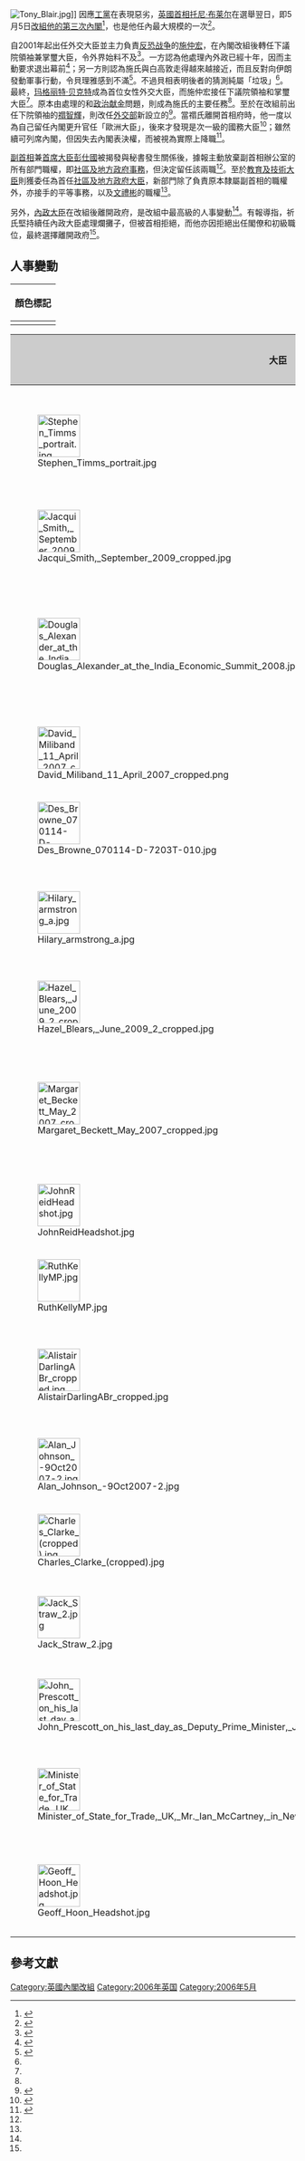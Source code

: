 {{NoteTA|G1=PoliticiansUK
|1=zh-hk:施氏;zh-cn:斯特劳;zh-tw:斯特勞;
|2=zh-hk:貝相;zh-cn:布莱尔;zh-tw:布萊爾;
|3=zh-hk:祈氏;zh-cn:克拉克;zh-tw:克拉克;
}}
[[File:Tony_Blair.jpg|thumb]]]]
因應[[工党_(英国)|工黨]]在{{tsl|en|2006 United Kingdom local elections|2006年英國地方選舉}}表現惡劣，[[英國首相|英國首相]][[托尼·布莱尔|托尼·布莱尔]]在選舉翌日，即5月5日[[內閣改組|改組]][[第三次貝理雅內閣|他的第三次內閣]]<ref>{{Cite web|title=Her Majesty s Cabinet and Ministerial list|url=http://www.number10.gov.uk/output/Page9393.asp|date=2006-05-05|publisher=英國政府|archiveurl=https://web.archive.org/web/20060616125549/http://www.number10.gov.uk/output/Page9393.asp|archivedate=2006-06-16|accessdate=2020-10-30|dead-url=yes}}</ref>，也是他任內最大規模的一次<ref name=":1">{{Cite news|title=Clarke is fired in Cabinet purge|url=http://news.bbc.co.uk/2/hi/uk_news/politics/4975938.stm|date=2006-05-05|accessdate=2020-10-30|language=en-GB|archive-date=2020-11-02|archive-url=https://web.archive.org/web/20201102000159/http://news.bbc.co.uk/2/hi/uk_news/politics/4975938.stm|dead-url=no}}</ref>。

自2001年起出任外交大臣並主力負責[[反恐战争|反恐战争]]的[[施仲宏|施仲宏]]，在內閣改組後轉任下議院領袖兼掌璽大臣，令外界始料不及<ref>{{Cite news|title=Foreign doubts after Straw's exit|url=http://news.bbc.co.uk/2/hi/uk_news/politics/4979674.stm|date=2006-05-06|accessdate=2020-10-30|language=en-GB|archive-date=2020-11-01|archive-url=https://web.archive.org/web/20201101125138/http://news.bbc.co.uk/2/hi/uk_news/politics/4979674.stm|dead-url=no}}</ref>。一方認為他處理內外政已經十年，因而主動要求退出幕前<ref name=":0">{{cite news|url=http://politics.guardian.co.uk/labour/story/0,,1768251,00.html|title=Clarke sacked in major cabinet reshuffle|newspaper=衛報|accessdate=2013-05-24|location=倫敦|date=2006-05-09|last=King|first=Oliver|archive-date=2006-05-17|archive-url=https://web.archive.org/web/20060517214624/http://politics.guardian.co.uk/labour/story/0,,1768251,00.html|dead-url=no}}</ref>；另一方則認為施氏與白高敦走得越來越接近，而且反對向伊朗發動軍事行動，令貝理雅感到不滿<ref name=":2">{{Cite news|title=PM rubbishes Straw axing claims|url=http://news.bbc.co.uk/2/hi/uk_news/politics/4750397.stm|date=2006-05-08|accessdate=2020-10-30|language=en-GB|archive-date=2020-11-06|archive-url=https://web.archive.org/web/20201106232018/http://news.bbc.co.uk/2/hi/uk_news/politics/4750397.stm|dead-url=no}}</ref>。不過貝相表明後者的猜測純屬「垃圾」<ref name=":2" />。最終，[[玛格丽特·贝克特|玛格丽特·贝克特]]成為首位女性外交大臣，而施仲宏接任下議院領袖和掌璽大臣<ref name=":0" />。原本由{{tsl|en|Secretary of State for Constitutional Affairs|憲制事務大臣}}處理的{{tsl|en|Reform of the House of Lords|改革上議院}}和[[政治献金|政治献金]]問題，則成為施氏的主要任務<ref name=":0" />。至於在改組前出任下院領袖的[[禤智輝|禤智輝]]，則改任[[外交、聯邦及發展事務部|外交部]]新設立的{{tsl|en|Minister of State for Europe|歐洲國務大臣}}<ref>{{Cite web|title=Geoff Hoon's Ugandan affair|url=http://www.theguardian.com/commentisfree/2006/nov/01/hoonsugandandiscussions|accessdate=2020-10-29|date=2006-11-01|work=the Guardian|language=en|archive-date=2020-11-06|archive-url=https://web.archive.org/web/20201106163923/https://www.theguardian.com/commentisfree/2006/nov/01/hoonsugandandiscussions|dead-url=no}}</ref>。當禤氏離開首相府時，他一度以為自己留任內閣更升官任「歐洲大臣」，後來才發現是次一級的國務大臣<ref>{{Cite news|title=The Backbencher, Guardian Unlimited's weekly insider's guide to Westminster, explains why Geoff Hoon looked so peeved at PMQs today.|url=https://www.theguardian.com/politics/2006/nov/01/1|newspaper=The Guardian|date=2006-11-01|accessdate=2020-10-29|issn=0261-3077|language=en-GB|first=Guardian|last=Staff|archive-date=2020-11-02|archive-url=https://web.archive.org/web/20201102224843/https://www.theguardian.com/politics/2006/nov/01/1|dead-url=no}}</ref>；雖然續可列席內閣，但因失去內閣表決權，而被視為實際上降職<ref>{{cite news|last=Hinsliff|first=Gaby|url=http://politics.guardian.co.uk/labour/story/0,,1769542,00.html|title=The last throw of the dice|work=The Observer|location=London|date=2006-05-06|accessdate=2017-11-17|archive-date=2007-08-25|archive-url=https://web.archive.org/web/20070825194444/http://politics.guardian.co.uk/labour/story/0,,1769542,00.html|dead-url=no}}</ref>。

[[英國副首相|副首相]]兼[[首席大臣|首席大臣]][[彭仕國|彭仕國]]被揭發與秘書發生關係後，據報主動放棄副首相辦公室的所有部門職權，即[[住房、社区和地方政府事务部|社區及地方政府事務]]，但決定留任該兩職<ref name=":1" />。至於[[教育大臣|教育及技術大臣]]{{tsl|en|Ruth Kelly|簡樂芙}}則獲委任為首任[[房屋、社區及地方政府事務大臣|社區及地方政府大臣]]{{tsl|en|Ruth Kelly|簡樂芙}}，新部門除了負責原本隸屬副首相的職權外，亦接手{{tsl|en|Department of Trade and Industry (United Kingdom)|貿易及工業部}}的平等事務，以及{{tsl|en|Minister of State for Communities and Local Government|社區及地方政府國務大臣}}[[文禮彬|文禮彬]]的職權<ref name=":1" />。

另外，[[內政大臣_(英國)|內政大臣]]{{tsl|en|Charles Clarke|祈卓禮}}在改組後離開政府，是改組中最高級的人事變動<ref name=":0" />。有報導指，祈氏堅持續任內政大臣處理爛攤子，但被首相拒絕，而他亦因拒絕出任閣僚和初級職位，最終選擇離開政府<ref name=":1" />。

== 人事變動 ==
{| class="toccolours"
!顏色標記
|-
|{{ubl|{{legend0|#A2E2AA|進入內閣／升職|border=1px solid #AAAAAA}}|{{legend0|#FBB9B2|離開內閣／降職|border=1px solid #AAAAAA}}}}
|}
{| class="wikitable"
! colspan="2" style="background:#ccc;" |大臣
! style="background:#ccc;" |改組前
! style="background:#ccc;" |改組後
|- style="background:#A2E2AA"
|[[File:Stephen_Timms_portrait.jpg|75px]]
|[[斯蒂芬·蒂姆斯|斯蒂芬·蒂姆斯]] {{small|[[國會議員_(英國)|議員]]}}
|[[就業及退休保障大臣|退休保障國務大臣]]
|[[財政部首席秘書|財政部首席秘書]]
|- style="background:#A2E2AA"
|[[File:Jacqui_Smith,_September_2009_cropped.jpg|75px]]
|[[施卓琪|施卓琪]] {{small|[[國會議員_(英國)|議員]]}}
|學校國務大臣
|[[首席黨鞭_(英國)|首席黨鞭]]<br>[[財政部國會秘書|財政部國會秘書]]
|- style="background:#A2E2AA"
|[[File:Douglas_Alexander_at_the_India_Economic_Summit_2008.jpg|75px]]
|[[道格拉斯·亞歷山大|道格拉斯·亞歷山大]] {{small|[[國會議員_(英國)|議員]]}}
|{{tsl|en|Minister of State for Europe|歐洲國務大臣}}
|[[運輸大臣_(英國)|運輸大臣]]<br>[[蘇格蘭事務大臣|蘇格蘭事務大臣]]
|- style="background:#A2E2AA"
|[[File:David_Miliband_11_April_2007_cropped.png|75px]]
|[[文禮彬|文禮彬]] {{small|[[國會議員_(英國)|議員]][[非常尊敬的|閣下]]}}
|{{tsl|en|Minister of State for Communities and Local Government|社區及地方政府國務大臣}}
|[[環境、食物及鄉郊事務大臣|環境、食物及鄉郊事務大臣]]
|- style="background:#A2E2AA"
|[[File:Des_Browne_070114-D-7203T-010.jpg|75px]]
|[[彭德_(1952年)|彭德]] {{small|[[國會議員_(英國)|議員]][[非常尊敬的|閣下]]}}
|[[財政部首席秘書|財政部首席秘書]]
|[[國防大臣_(英國)|國防大臣]]
|- style="background:#A2E2AA"
|[[File:Hilary_armstrong_a.jpg|75px]]
|{{tsl|en|Hilary Armstrong|艾希妮}} {{small|[[國會議員_(英國)|議員]][[非常尊敬的|閣下]]}}
|[[首席黨鞭_(英國)|首席黨鞭]]<br>[[財政部國會秘書|財政部國會秘書]]
|[[內閣辦公室部長|內閣辦公室部長]]<br>[[蘭開斯特公爵領地事務大臣|蘭開斯特公爵領地事務大臣]]<br>[[社會排斥|社會排斥]]事務部長
|- style="background:#A2E2AA"
|[[File:Hazel_Blears,_June_2009_2_cropped.jpg|75px]]
|{{tsl|en|Hazel Blears|貝海珊}} {{small|[[國會議員_(英國)|議員]]}}
|{{Le|治安國務大臣|Minister for Policing}}
|[[不管部长|不管部國務大臣]]<br>[[工党主席_(英国)|工黨主席]]
|- style="background:#A2E2AA"
|[[File:Margaret_Beckett_May_2007_cropped.jpg|75px]]
|[[玛格丽特·贝克特|玛格丽特·贝克特]] {{small|[[國會議員_(英國)|議員]][[非常尊敬的|閣下]]}}
|[[環境、食物及鄉郊事務大臣|環境、食物及鄉郊事務大臣]]
|[[外交、聯邦及發展事務大臣|外交及聯邦事務大臣]]
|-
|[[File:JohnReidHeadshot.jpg|75px]]
|[[韋俊安|韋俊安]] {{small|[[國會議員_(英國)|議員]][[非常尊敬的|閣下]]}}
|[[國防大臣_(英國)|國防大臣]]
|[[內政大臣_(英國)|內政大臣]]
|-
|[[File:RuthKellyMP.jpg|75px]]
|{{tsl|en|Ruth Kelly|簡樂芙}} {{small|[[國會議員_(英國)|議員]][[非常尊敬的|閣下]]}}
|[[教育大臣|教育及技術大臣]]
|[[房屋、社區及地方政府事務大臣|社區及地方政府大臣]]
|-
|[[File:AlistairDarlingABr_cropped.jpg|75px]]
|[[戴理德|戴理德]] {{small|[[國會議員_(英國)|議員]][[非常尊敬的|閣下]]}}
|[[運輸大臣_(英國)|運輸大臣]]<br>[[蘇格蘭事務大臣|蘇格蘭事務大臣]]
|[[商業、能源及工業策略大臣|貿易及工業大臣]]
|-
|[[File:Alan_Johnson_-9Oct2007-2.jpg|75px]]
|[[莊翰生|莊翰生]] {{small|[[國會議員_(英國)|議員]][[非常尊敬的|閣下]]}}
|[[商業、能源及工業策略大臣|貿易及工業大臣]]
|[[教育大臣|教育及技術大臣]]
|- style="background:#FBB9B2"
|[[File:Charles_Clarke_(cropped).jpg|75px]]
|{{tsl|en|Charles Clarke|祈卓禮}} {{small|[[國會議員_(英國)|議員]][[非常尊敬的|閣下]]}}
|[[內政大臣_(英國)|內政大臣]]
|離開政府
|- style="background:#FBB9B2"
|[[File:Jack_Straw_2.jpg|75px]]
|[[施仲宏|施仲宏]] {{small|[[國會議員_(英國)|議員]][[非常尊敬的|閣下]]}}
|[[外交、聯邦及發展事務大臣|外交及聯邦事務大臣]]
|[[下議院領袖|下議院領袖]]、[[掌璽大臣|掌璽大臣]]
|- style="background:#FBB9B2"
|[[File:John_Prescott_on_his_last_day_as_Deputy_Prime_Minister,_June_2007_cropped.jpg|75px]]
|[[彭仕國|彭仕國]] {{small|[[國會議員_(英國)|議員]][[非常尊敬的|閣下]]}}
|[[英國副首相|副首相]]<br>[[首席大臣|首席大臣]]
|留任；[[住房、社区和地方政府事务部|社區及地方政府事務]]由[[房屋、社區及地方政府事務大臣|社區及地方政府大臣]]接手處理
|- style="background:#FBB9B2"
|[[File:Minister_of_State_for_Trade,_UK,_Mr._Ian_McCartney,_in_New_Delhi_on_November_27,_2006_(cropped).jpg|75px]]
|{{tsl|en|Ian McCartney|麥家禮}} {{small|[[國會議員_(英國)|議員]][[非常尊敬的|閣下]]}}
|[[不管部长|不管部國務大臣]]<br>[[工党主席_(英国)|工黨主席]]
|{{tsl|en|Minister of State for Trade|貿易國務大臣}}，僅列席閣議
|- style="background:#FBB9B2"
|[[File:Geoff_Hoon_Headshot.jpg|75px]]
|[[禤智輝|禤智輝]] {{small|[[國會議員_(英國)|議員]][[非常尊敬的|閣下]]}}
|[[下議院領袖|下議院領袖]]<br>[[掌璽大臣|掌璽大臣]]
|{{tsl|en|Minister of State for Europe|歐洲國務大臣}}，僅列席閣議
|}

==參考文獻==
{{reflist|30em}}
[[Category:英國內閣改組|Category:英國內閣改組]]
[[Category:2006年英国|Category:2006年英国]]
[[Category:2006年5月|Category:2006年5月]]